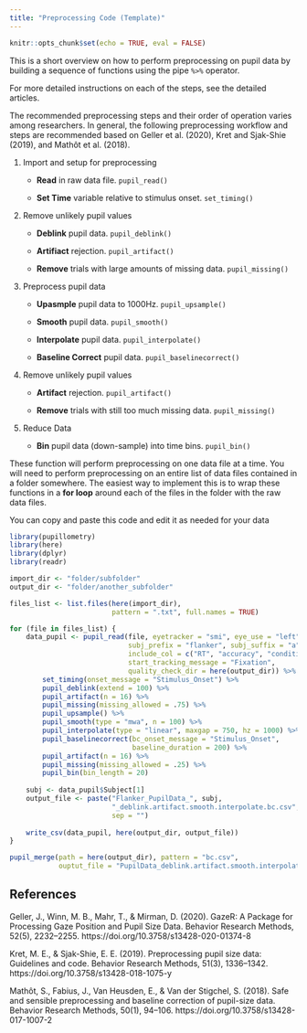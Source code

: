 ```yaml
---
title: "Preprocessing Code (Template)"
---
```


```r
knitr::opts_chunk$set(echo = TRUE, eval = FALSE)
```

This is a short overview on how to perform preprocessing on pupil data by building a sequence of functions using the pipe `%>%` operator. 

For more detailed instructions on each of the steps, see the detailed articles.

The recommended preprocessing steps and their order of operation varies among researchers. In general, the following preprocessing workflow and steps are recommended based on Geller et al. (2020), Kret and Sjak-Shie (2019), and Mathôt et al. (2018).

1. Import and setup for preprocessing

    - **Read** in raw data file. `pupil_read()`
    
    - **Set Time** variable relative to stimulus onset. `set_timing()`
    
2. Remove unlikely pupil values

    - **Deblink** pupil data. `pupil_deblink()`
    
    - **Artifiact** rejection. `pupil_artifact()`
    
    - **Remove** trials with large amounts of missing data. `pupil_missing()`
    
3. Preprocess pupil data

    - **Upasmple** pupil data to 1000Hz. `pupil_upsample()`

    - **Smooth** pupil data. `pupil_smooth()`
    
    - **Interpolate** pupil data. `pupil_interpolate()`
    
    - **Baseline Correct** pupil data. `pupil_baselinecorrect()`
    
4. Remove unlikely pupil values
    
    - **Artifact** rejection. `pupil_artifact()`
    
    - **Remove** trials with still too much missing data. `pupil_missing()`

5. Reduce Data

    - **Bin** pupil data (down-sample) into time bins. `pupil_bin()`

These function will perform preprocessing on one data file at a time. You will need to perform preprocessing on an entire list of data files contained in a folder somewhere. The easiest way to implement this is to wrap these functions in a **for loop** around each of the files in the folder with the raw data files.

You can copy and paste this code and edit it as needed for your data

```r
library(pupillometry)
library(here)
library(dplyr)
library(readr)

import_dir <- "folder/subfolder"
output_dir <- "folder/another_subfolder"

files_list <- list.files(here(import_dir), 
                         pattern = ".txt", full.names = TRUE)

for (file in files_list) {
    data_pupil <- pupil_read(file, eyetracker = "smi", eye_use = "left",
                             subj_prefix = "flanker", subj_suffix = "a",
                             include_col = c("RT", "accuracy", "condition"),
                             start_tracking_message = "Fixation",
                             quality_check_dir = here(output_dir)) %>%
        set_timing(onset_message = "Stimulus_Onset") %>%
        pupil_deblink(extend = 100) %>%
        pupil_artifact(n = 16) %>%
        pupil_missing(missing_allowed = .75) %>%
        pupil_upsample() %>%
        pupil_smooth(type = "mwa", n = 100) %>%
        pupil_interpolate(type = "linear", maxgap = 750, hz = 1000) %>%
        pupil_baselinecorrect(bc_onset_message = "Stimulus_Onset",
                              baseline_duration = 200) %>%
        pupil_artifact(n = 16) %>%
        pupil_missing(missing_allowed = .25) %>%
        pupil_bin(bin_length = 20)
    
    subj <- data_pupil$Subject[1]
    output_file <- paste("Flanker_PupilData_", subj, 
                         "_deblink.artifact.smooth.interpolate.bc.csv",
                         sep = "")
    
    write_csv(data_pupil, here(output_dir, output_file))
}

pupil_merge(path = here(output_dir), pattern = "bc.csv",
            ouptut_file = "PupilData_deblink.artifact.smooth.interpolate.bc.csv")
```

## References

Geller, J., Winn, M. B., Mahr, T., & Mirman, D. (2020). GazeR: A Package for Processing Gaze Position and Pupil Size Data. Behavior Research Methods, 52(5), 2232–2255. https://doi.org/10.3758/s13428-020-01374-8

Kret, M. E., & Sjak-Shie, E. E. (2019). Preprocessing pupil size data: Guidelines and code. Behavior Research Methods, 51(3), 1336–1342. https://doi.org/10.3758/s13428-018-1075-y

Mathôt, S., Fabius, J., Van Heusden, E., & Van der Stigchel, S. (2018). Safe and sensible preprocessing and baseline correction of pupil-size data. Behavior Research Methods, 50(1), 94–106. https://doi.org/10.3758/s13428-017-1007-2

